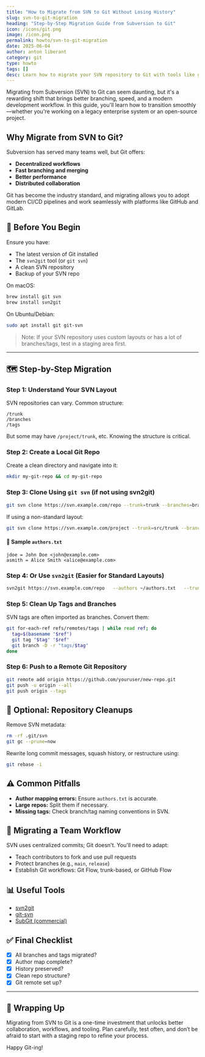 ```yaml
---
title: "How to Migrate from SVN to Git Without Losing History"
slug: svn-to-git-migration
heading: "Step-by-Step Migration Guide from Subversion to Git"
icon: /icons/git.png
image: /icon.png
permalink: howto/svn-to-git-migration
date: 2025-06-04
author: anton liberant
category: git
type: howto
tags: []
desc: Learn how to migrate your SVN repository to Git with tools like git-svn or svn2git. Step-by-step guide with author mapping, tags, and cleanup.
---
```


Migrating from Subversion (SVN) to Git can seem daunting, but it's a rewarding shift that brings better branching, speed, and a modern development workflow. In this guide, you'll learn how to transition smoothly—whether you're working on a legacy enterprise system or an open-source project.

## Why Migrate from SVN to Git?

Subversion has served many teams well, but Git offers:

- **Decentralized workflows**
- **Fast branching and merging**
- **Better performance**
- **Distributed collaboration**

Git has become the industry standard, and migrating allows you to adopt modern CI/CD pipelines and work seamlessly with platforms like GitHub and GitLab.

## 🚧 Before You Begin

Ensure you have:

- The latest version of Git installed
- The `svn2git` tool (or `git svn`)
- A clean SVN repository
- Backup of your SVN repo

On macOS:

```bash
brew install git svn
brew install svn2git
```

On Ubuntu/Debian:

```bash
sudo apt install git git-svn
```

> Note: If your SVN repository uses custom layouts or has a lot of branches/tags, test in a staging area first.

---

## 🗺️ Step-by-Step Migration

### Step 1: Understand Your SVN Layout

SVN repositories can vary. Common structure:

```
/trunk
/branches
/tags
```

But some may have `/project/trunk`, etc. Knowing the structure is critical.

### Step 2: Create a Local Git Repo

Create a clean directory and navigate into it:

```bash
mkdir my-git-repo && cd my-git-repo
```

### Step 3: Clone Using `git svn` (if not using svn2git)

```bash
git svn clone https://svn.example.com/repo --trunk=trunk --branches=branches --tags=tags --authors-file=authors.txt
```

If using a non-standard layout:

```bash
git svn clone https://svn.example.com/project --trunk=src/trunk --branches=src/branches --tags=src/tags --authors-file=authors.txt
```

#### 📄 Sample `authors.txt`

```
jdoe = John Doe <john@example.com>
asmith = Alice Smith <alice@example.com>
```

### Step 4: Or Use `svn2git` (Easier for Standard Layouts)

```bash
svn2git https://svn.example.com/repo   --authors ~/authors.txt   --trunk trunk   --branches branches   --tags tags
```

### Step 5: Clean Up Tags and Branches

SVN tags are often imported as branches. Convert them:

```bash
git for-each-ref refs/remotes/tags | while read ref; do
  tag=$(basename "$ref")
  git tag "$tag" "$ref"
  git branch -D -r "tags/$tag"
done
```

### Step 6: Push to a Remote Git Repository

```bash
git remote add origin https://github.com/youruser/new-repo.git
git push -u origin --all
git push origin --tags
```

## 🧼 Optional: Repository Cleanups

Remove SVN metadata:

```bash
rm -rf .git/svn
git gc --prune=now
```

Rewrite long commit messages, squash history, or restructure using:

```bash
git rebase -i
```

## ⚠️ Common Pitfalls

- **Author mapping errors:** Ensure `authors.txt` is accurate.
- **Large repos:** Split them if necessary.
- **Missing tags:** Check branch/tag naming conventions in SVN.

## 🔄 Migrating a Team Workflow

SVN uses centralized commits; Git doesn't. You'll need to adapt:

- Teach contributors to fork and use pull requests
- Protect branches (e.g., `main`, `release`)
- Establish Git workflows: Git Flow, trunk-based, or GitHub Flow

## 📊 Useful Tools

- [svn2git](https://github.com/nirvdrum/svn2git)
- [git-svn](https://git-scm.com/docs/git-svn)
- [SubGit (commercial)](https://subgit.com/)

## ✅ Final Checklist

- [x] All branches and tags migrated?
- [x] Author map complete?
- [x] History preserved?
- [x] Clean repo structure?
- [x] Git remote set up?

---

## 🚀 Wrapping Up

Migrating from SVN to Git is a one-time investment that unlocks better collaboration, workflows, and tooling. Plan carefully, test often, and don’t be afraid to start with a staging repo to refine your process.

Happy Git-ing!
